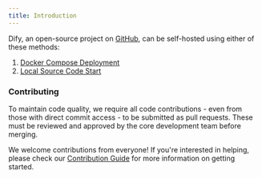 ```yaml
---
title: Introduction
---
```



Dify, an open-source project on [GitHub](https://github.com/langgenius/dify), can be self-hosted using either of these methods:

1. [Docker Compose Deployment](/en/getting-started/install-self-hosted/docker-compose)
2. [Local Source Code Start](/en/getting-started/install-self-hosted/local-source-code)

### Contributing

To maintain code quality, we require all code contributions - even from those with direct commit access - to be submitted as pull requests. These must be reviewed and approved by the core development team before merging.

We welcome contributions from everyone! If you're interested in helping, please check our [Contribution Guide](https://github.com/langgenius/dify/blob/main/CONTRIBUTING.md) for more information on getting started.
